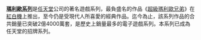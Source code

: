 '''[[瑪利歐系列|瑪利歐系列]]'''是[[任天堂|任天堂]]公司的著名遊戲系列，最負盛名的作品《[[超級瑪利歐兄弟|超級瑪利歐兄弟]]》在[[紅白機|紅白機]]上推出，至今仍是受現代人所喜愛的經典作品。迄今為止，該系列作品的合共銷量已突破2億4000萬套，是歷史上銷量最多的電子遊戲系列。本系列已成為任天堂的招牌系列。